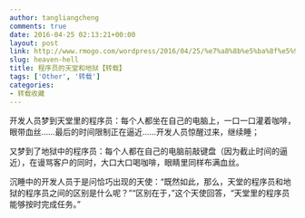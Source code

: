 ```yaml
---
author: tangliangcheng
comments: true
date: 2016-04-25 02:13:21+00:00
layout: post
link: http://www.rmogo.com/wordpress/2016/04/25/%e7%a8%8b%e5%ba%8f%e5%91%98%e7%9a%84%e5%a4%a9%e5%a0%82%e5%92%8c%e5%9c%b0%e7%8b%b1/
slug: heaven-hell
title: 程序员的天堂和地狱【转载】
tags: ['Other', '转载']
categories:
- 转载收藏
---
```


开发人员梦到天堂里的程序员：每个人都坐在自己的电脑上，一口一口灌着咖啡，眼带血丝……最后的时间限制正在逼近……开发人员惊醒过来，继续睡；

又梦到了地狱中的程序员：每个人都在自己的电脑前敲键盘（因为截止时间的逼近），在谩骂客户的同时，大口大口喝咖啡，眼睛里同样布满血丝。

沉睡中的开发人员于是问恰巧出现的天使：“既然如此，那么，天堂的程序员和地狱的程序员之间的区别是什么呢？”“区别在于，”这个天使回答，“天堂里的程序员能够按时完成任务。”
